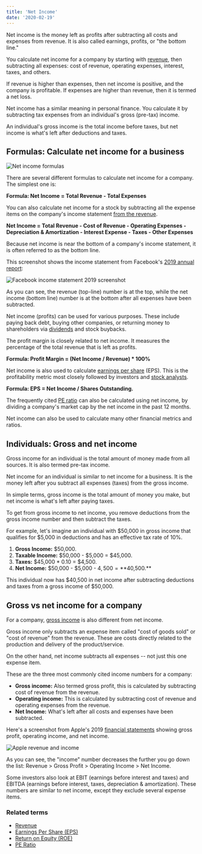 ```yaml
---
title: 'Net Income'
date: '2020-02-19'
---
```


Net income is the money left as profits after subtracting all costs and expenses from revenue. It is also called earnings, profits, or "the bottom line."

You calculate net income for a company by starting with [revenue](https://stockanalysis.com/term/revenue/), then subtracting all expenses: cost of revenue, operating expenses, interest, taxes, and others.

If revenue is higher than expenses, then net income is positive, and the company is profitable. If expenses are higher than revenue, then it is termed a net loss.

Net income has a similar meaning in personal finance. You calculate it by subtracting tax expenses from an individual's gross (pre-tax) income.

An individual's gross income is the total income before taxes, but net income is what's left after deductions and taxes.

## Formulas: Calculate net income for a business

![Net income formulas](https://stockanalysis.com/wp-content/uploads/2020/02/net-income-formulas.png)

There are several different formulas to calculate net income for a company. The simplest one is:

**Formula: Net Income = Total Revenue - Total Expenses**

You can also calculate net income for a stock by subtracting all the expense items on the company's income statement [from the revenue](https://stockanalysis.com/revenue-vs-income/).

**Net Income = Total Revenue - Cost of Revenue - Operating Expenses - Depreciation & Amortization - Interest Expense - Taxes - Other Expenses**

Because net income is near the bottom of a company's income statement, it is often referred to as the bottom line.

This screenshot shows the income statement from Facebook's [2019 annual report](https://www.sec.gov/Archives/edgar/data/1326801/000132680119000009/fb-12312018x10k.htm):

![Facebook income statement 2019 screenshot](https://stockanalysis.com/wp-content/uploads/2020/02/facebook-income-statement-2019-screenshot.png)

As you can see, the revenue (top-line) number is at the top, while the net income (bottom line) number is at the bottom after all expenses have been subtracted.

Net income (profits) can be used for various purposes. These include paying back debt, buying other companies, or returning money to shareholders via [dividends](https://stockanalysis.com/how-often-are-dividends-paid/) and stock buybacks.

The profit margin is closely related to net income. It measures the percentage of the total revenue that is left as profits.

**Formula: Profit Margin = (Net Income / Revenue) \* 100%**

Net income is also used to calculate [earnings per share](https://stockanalysis.com/term/eps-earnings-per-share/) (EPS). This is the profitability metric most closely followed by investors and [stock analysts](https://stockanalysis.com/analyst-ratings-explained/).

**Formula: EPS = Net Income / Shares Outstanding.**

The frequently cited [PE ratio](https://stockanalysis.com/term/pe-ratio/) can also be calculated using net income, by dividing a company's market cap by the net income in the past 12 months.

Net income can also be used to calculate many other financial metrics and ratios.

## Individuals: Gross and net income

Gross income for an individual is the total amount of money made from all sources. It is also termed pre-tax income.

Net income for an individual is similar to net income for a business. It is the money left after you subtract all expenses (taxes) from the gross income.

In simple terms, gross income is the total amount of money you make, but net income is what's left after paying taxes.

To get from gross income to net income, you remove deductions from the gross income number and then subtract the taxes.

For example, let's imagine an individual with $50,000 in gross income that qualifies for $5,000 in deductions and has an effective tax rate of 10%.

1. **Gross Income:** $50,000.
2. **Taxable Income:** $50,000 - $5,000 = $45,000.
3. **Taxes:** $45,000 \* 0.10 = $4,500.
4. **Net Income:** $50,000 - $5,000 - $4,500 = **$40,500.**

This individual now has $40,500 in net income after subtracting deductions and taxes from a gross income of $50,000.

## Gross vs net income for a company

For a company, [gross income](https://stockanalysis.com/term/gross-profit/) is also different from net income.

Gross income only subtracts an expense item called "cost of goods sold" or "cost of revenue" from the revenue. These are costs directly related to the production and delivery of the product/service.

On the other hand, net income subtracts all expenses -- not just this one expense item.

These are the three most commonly cited income numbers for a company:

-  **Gross income:** Also termed gross profit, this is calculated by subtracting cost of revenue from the revenue.
-  **Operating income:** This is calculated by subtracting cost of revenue and operating expenses from the revenue.
-  **Net Income:** What's left after all costs and expenses have been subtracted.

Here's a screenshot from Apple's 2019 [financial statements](https://d18rn0p25nwr6d.cloudfront.net/CIK-0000320193/c0dc1bce-6ba9-4131-af22-54dab3277c8e.html) showing gross profit, operating income, and net income.

![Apple revenue and income](https://stockanalysis.com/wp-content/uploads/2020/02/apple-revenue-and-income.png)

As you can see, the "income" number decreases the further you go down the list: Revenue > Gross Profit > Operating Income > Net Income.

Some investors also look at EBIT (earnings before interest and taxes) and EBITDA (earnings before interest, taxes, depreciation & amortization). These numbers are similar to net income, except they exclude several expense items.

### Related terms

-  [Revenue](https://stockanalysis.com/term/revenue/)
-  [Earnings Per Share (EPS)](https://stockanalysis.com/term/eps-earnings-per-share/)
-  [Return on Equity (ROE)](https://stockanalysis.com/term/roe-return-on-equity/)
-  [PE Ratio](https://stockanalysis.com/term/pe-ratio/)
